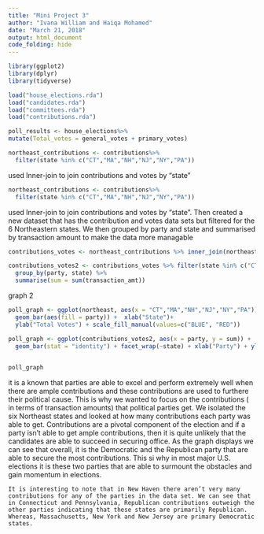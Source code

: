 ```yaml
---
title: "Mini Project 3"
author: "Ivana William and Haiqa Mohamed"
date: "March 21, 2018"
output: html_document
code_folding: hide
---
```


```r
library(ggplot2)
library(dplyr)
library(tidyverse)
```

```r
load("house_elections.rda")
load("candidates.rda")
load("committees.rda")
load("contributions.rda")
```

```r
poll_results <- house_elections%>%
mutate(Total_votes = general_votes + primary_votes) 
```
```r
northeast_contributions <- contributions%>%  
  filter(state %in% c("CT","MA","NH","NJ","NY","PA"))
```

used Inner-join to join contributions and votes by "state"
```r
northeast_contributions <- contributions%>%  
  filter(state %in% c("CT","MA","NH","NJ","NY","PA"))
```

used Inner-join to join contributions and votes by "state". Then created a new dataset that has the contribution and votes data sets but filtered for the 6 Northeastern states. We then grouped by party and state and summarised by transaction amount to make the data more managable

```r
contributions_votes <- northeast_contributions %>% inner_join(northeast, by="state")

contributions_votes2 <- contributions_votes %>% filter(state %in% c("CT","MA","NH","NJ","NY","PA"))%>%
  group_by(party, state) %>%
  summarise(sum = sum(transaction_amt))
```

graph 2
```r
poll_graph <- ggplot(northeast, aes(x = "CT","MA","NH","NJ","NY","PA")) +
  geom_bar(aes(fill = party)) +  xlab("State")+
  ylab("Total Votes") + scale_fill_manual(values=c("BLUE", "RED")) 


```

```r
poll_graph <- ggplot(contributions_votes2, aes(x = party, y = sum)) +
  geom_bar(stat = "identity") + facet_wrap(~state) + xlab("Party") + ylab("Total Contribution Amount")
  

poll_graph
```

it is a known that parties are able to excel and perform extremely well when there are ample contributions and these contributions are used to furthere their political cause. This is why we wanted to focus on the contributions ( in terms of transaction amounts) that political parties get. We isolated the six Northeast states and looked at how many contributions each party was able to get. Contributions are a pivotal component of the election and if a party isn’t able to get ample contributions, then it is quite unlikely that the candidates are able to succeed in securing office. As the graph displays we can see that overall, it is the Democratic and the Republican party that are able to secure the most contributions. This si why in most major U.S. elections it is these two parties that are able to surmount the obstacles and gain momentum in elections. 

	It is interesting to note that in New Haven there aren’t very many contributions for any of the parties in the data set. We can see that in Connecticut and Pennsylvania, Republican contributions outweigh the other parties indicating that these states are primarily Republican. Whereas, Massachusetts, New York and New Jersey are primary Democratic states. 


